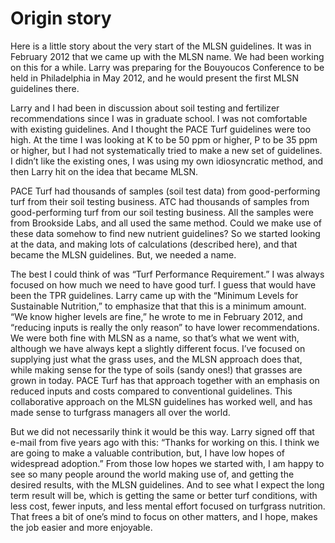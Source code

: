 # Origin story

Here is a little story about the very start of the MLSN guidelines. It was in February 2012 that we came up with the MLSN name. We had been working on this for a while. Larry was preparing for the Bouyoucos Conference to be held in Philadelphia in May 2012, and he would present the first MLSN guidelines there.

Larry and I had been in discussion about soil testing and fertilizer recommendations since I was in graduate school. I was not comfortable with existing guidelines. And I thought the PACE Turf guidelines were too high. At the time I was looking at K to be 50 ppm or higher, P to be 35 ppm or higher, but I had not systematically tried to make a new set of guidelines. I didn't like the existing ones, I was using my own idiosyncratic method, and then Larry hit on the idea that became MLSN.

PACE Turf had thousands of samples (soil test data) from good-performing turf from their soil testing business. ATC had thousands of samples from good-performing turf from our soil testing business. All the samples were from Brookside Labs, and all used the same method. Could we make use of these data somehow to find new nutrient guidelines? So we started looking at the data, and making lots of calculations (described here), and that became the MLSN guidelines. But, we needed a name.

The best I could think of was "Turf Performance Requirement." I was always focused on how much we need to have good turf. I guess that would have been the TPR guidelines. Larry came up with the "Minimum Levels for Sustainable Nutrition," to emphasize that that this is a minimum amount. "We know higher levels are fine," he wrote to me in February 2012, and "reducing inputs is really the only reason" to have lower recommendations. We were both fine with MLSN as a name, so that's what we went with, although we have always kept a slightly different focus. I've focused on supplying just what the grass uses, and the MLSN approach does that, while making sense for the type of soils (sandy ones!) that grasses are grown in today. PACE Turf has that approach together with an emphasis on reduced inputs and costs compared to conventional guidelines. This collaborative approach on the MLSN guidelines has worked well, and has made sense to turfgrass managers all over the world.

But we did not necessarily think it would be this way. Larry signed off that e-mail from five years ago with this: "Thanks for working on this. I think we are going to make a valuable contribution, but, I have low hopes of widespread adoption." From those low hopes we started with, I am happy to see so many people around the world making use of, and getting the desired results, with the MLSN guidelines. And to see what I expect the long term result will be, which is getting the same or better turf conditions, with less cost, fewer inputs, and less mental effort focused on turfgrass nutrition. That frees a bit of one's mind to focus on other matters, and I hope, makes the job easier and more enjoyable.
